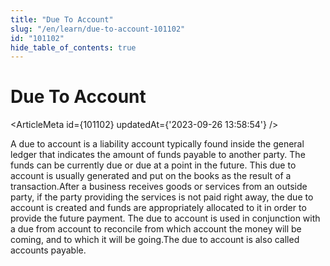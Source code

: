 ```yaml
---
title: "Due To Account"
slug: "/en/learn/due-to-account-101102"
id: "101102"
hide_table_of_contents: true
---
```



# Due To Account

<ArticleMeta id={101102} updatedAt={'2023-09-26 13:58:54'} />
<div className='border-solid border-b border-t-0 my-4 border-[var(--ifm-color-gray-300)]' />

A due to account is a liability account typically found inside the general ledger that indicates the amount of funds payable to another party. The funds can be currently due or due at a point in the future. This due to account is usually generated and put on the books as the result of a transaction.After a business receives goods or services from an outside party, if the party providing the services is not paid right away, the due to account is created and funds are appropriately allocated to it in order to provide the future payment. The due to account is used in conjunction with a due from account to reconcile from which account the money will be coming, and to which it will be going.The due to account is also called accounts payable.
